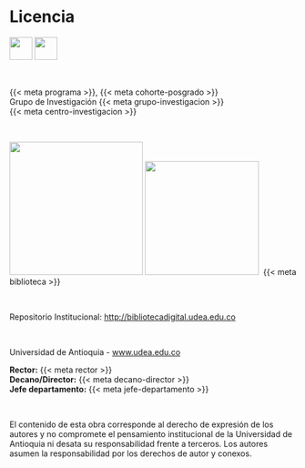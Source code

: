 # Licencia {.unnumbered}

![](assets/license/cc-logo.png){height=40} ![]({{< meta licencia-tipo >}}){height=40}

\

{{< meta programa >}}, {{< meta cohorte-posgrado >}}\
Grupo de Investigación {{< meta grupo-investigacion >}}\
{{< meta centro-investigacion >}}\

\

![](assets/escudo_udea_vice.png){width="234"} ![](assets/sis_biblo.png){width="200"}\ 
{{< meta biblioteca >}}

\

Repositorio Institucional: <http://bibliotecadigital.udea.edu.co>

\

Universidad de Antioquia - [www.udea.edu.co](https://udea.edu.co)

<!-- \ -->

**Rector:** {{< meta rector >}}\
**Decano/Director:** {{< meta decano-director >}}\
**Jefe departamento:** {{< meta jefe-departamento >}}\

\

El contenido de esta obra corresponde al derecho de expresión de los autores y no compromete el pensamiento institucional de la Universidad de Antioquia ni desata su responsabilidad frente a terceros. Los autores asumen la responsabilidad por los derechos de autor y conexos.
